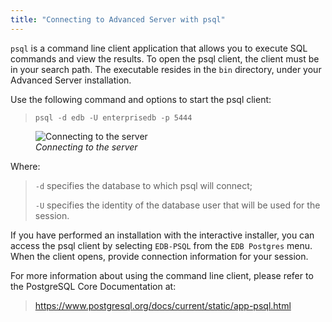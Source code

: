 ```yaml
---
title: "Connecting to Advanced Server with psql"
---
```


<div id="connecting_to_advanced_server_with_psql" class="registered_link"></div>


`psql` is a command line client application that allows you to execute SQL commands and view the results. To open the psql client, the client must be in your search path. The executable resides in the `bin` directory, under your Advanced Server installation.

Use the following command and options to start the psql client:

> `psql -d edb -U enterprisedb -p 5444`

<figure><img src="../images/connecting_to_server_1.png" class="align-center" alt="Connecting to the server" /><figcaption aria-hidden="true"><em>Connecting to the server</em></figcaption></figure>

Where:

> `-d` specifies the database to which psql will connect;
>
> `-U` specifies the identity of the database user that will be used for the session.

If you have performed an installation with the interactive installer, you can access the psql client by selecting `EDB-PSQL` from the `EDB Postgres` menu. When the client opens, provide connection information for your session.

For more information about using the command line client, please refer to the PostgreSQL Core Documentation at:

> <https://www.postgresql.org/docs/current/static/app-psql.html>
